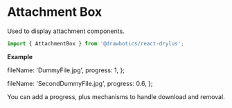 


# Attachment Box
Used to display attachment components.

```jsx
import { AttachmentBox } from '@drawbotics/react-drylus';
```
__Example__

  fileName: 'DummyFile.jpg',
  progress: 1,
};

  fileName: 'SecondDummyFile.jpg',
  progress: 0.6,
};


<Playground component={AttachmentBox}>
  <div style={{ width: '300px'}}>
    <AttachmentBox fileName="DummyFile.jpg" />
  </div>
</Playground>

You can add a progress, plus mechanisms to handle download and removal.
<Playground mode="jsx">
  <div style={{ width: '300px'}}>
    <Flex direction={FlexDirection.VERTICAL} align={FlexAlign.START}>
      <FlexItem style={{width: '100%'}}>
        <Margin size={{ bottom: Size.SMALL }}>
          <AttachmentBox fileName="Second.xls" progress={0.6}/>
        </Margin>
      </FlexItem>
      <FlexItem style={{width: '100%'}}>
        <Margin size={{ bottom: Size.SMALL }}>
          <AttachmentBox fileName="Third.zip" progress={0.6} onClickClose={onClickClose}/>
        </Margin>
      </FlexItem>
      <FlexItem style={{width: '100%'}}>
        <Margin size={{ bottom: Size.SMALL }}>
          <AttachmentBox fileName="Fourth.mp4" onClickDownload={onClickDownload} onClickClose={onClickClose}/>
        </Margin>
      </FlexItem>
    </Flex>
  </div>
</Playground>